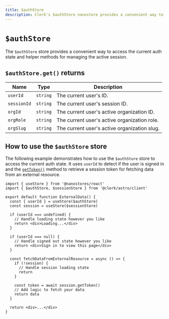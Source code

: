 ```yaml
---
title: $authStore
description: Clerk's $authStore nanostore provides a convenient way to access the current auth state and helper methods for managing the active session.
---
```


# `$authStore`

The `$authStore` store provides a convenient way to access the current auth state and helper methods for managing the active session.

## `$authStore.get()` returns

| Name | Type | Description |
| - | - | - |
| `userId` | `string` | The current user's ID. |
| `sessionId` | `string` | The current user's session ID. |
| `orgId` | `string` | The current user's active organization ID. |
| `orgRole` | `string` | The current user's active organization role. |
| `orgSlug` | `string` | The current user's active organization slug. |

## How to use the `$authStore` store

The following example demonstrates how to use the `$authStore` store to access the current auth state. It uses `userId` to detect if the user is signed in and the [`getToken()`](https://clerk.com/docs/references/javascript/session#get-token) method to retrieve a session token for fetching data from an external resource.

```tsx {{ filename: 'components/external-data.tsx' }}
import { useStore } from '@nanostores/react'
import { $authStore, $sessionStore } from '@clerk/astro/client'

export default function ExternalData() {
  const { userId } = useStore($authStore)
  const session = useStore($sessionStore)

  if (userId === undefined) {
    // Handle loading state however you like
    return <div>Loading...</div>
  }

  if (userId === null) {
    // Handle signed out state however you like
    return <div>Sign in to view this page</div>
  }

  const fetchDataFromExternalResource = async () => {
    if (!session) {
      // Handle session loading state
      return
    }

    const token = await session.getToken()
    // Add logic to fetch your data
    return data
  }

  return <div>...</div>
}
```
